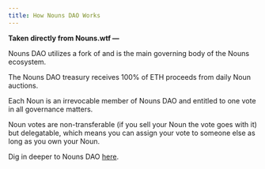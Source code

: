 ```yaml
---
title: How Nouns DAO Works
---
```


**Taken directly from Nouns.wtf —**&#x20;

Nouns DAO utilizes a fork of <Nutshell children="Compound Governance" glossaryEntry="content/glossary/compound_governance.mdx" /> and is the main governing body of the Nouns ecosystem.

The Nouns DAO treasury receives 100% of ETH proceeds from daily Noun auctions.

Each Noun is an irrevocable member of Nouns DAO and entitled to one vote in all governance matters.

Noun votes are non-transferable (if you sell your Noun the vote goes with it) but delegatable, which means you can assign your vote to someone else as long as you own your Noun.

Dig in deeper to Nouns DAO [here](https://nouns.center).
